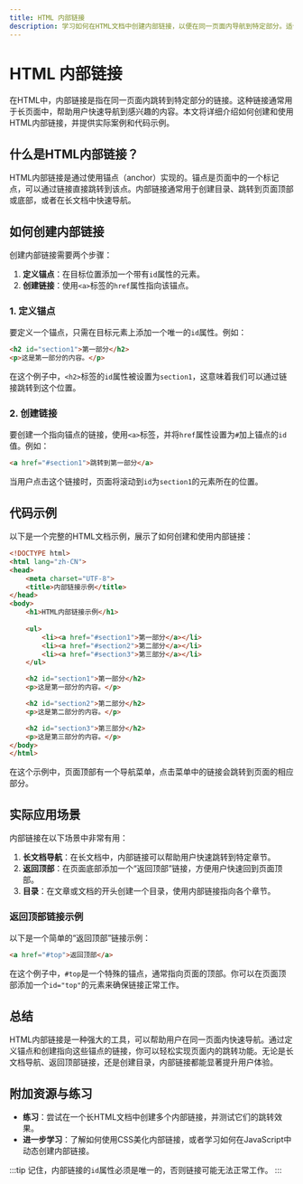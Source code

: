 ```yaml
---
title: HTML 内部链接
description: 学习如何在HTML文档中创建内部链接，以便在同一页面内导航到特定部分。适合初学者的全面指南。
---
```


# HTML 内部链接

在HTML中，内部链接是指在同一页面内跳转到特定部分的链接。这种链接通常用于长页面中，帮助用户快速导航到感兴趣的内容。本文将详细介绍如何创建和使用HTML内部链接，并提供实际案例和代码示例。

## 什么是HTML内部链接？

HTML内部链接是通过使用锚点（anchor）实现的。锚点是页面中的一个标记点，可以通过链接直接跳转到该点。内部链接通常用于创建目录、跳转到页面顶部或底部，或者在长文档中快速导航。

## 如何创建内部链接

创建内部链接需要两个步骤：
1. **定义锚点**：在目标位置添加一个带有`id`属性的元素。
2. **创建链接**：使用`<a>`标签的`href`属性指向该锚点。

### 1. 定义锚点

要定义一个锚点，只需在目标元素上添加一个唯一的`id`属性。例如：

```html
<h2 id="section1">第一部分</h2>
<p>这是第一部分的内容。</p>
```

在这个例子中，`<h2>`标签的`id`属性被设置为`section1`，这意味着我们可以通过链接跳转到这个位置。

### 2. 创建链接

要创建一个指向锚点的链接，使用`<a>`标签，并将`href`属性设置为`#`加上锚点的`id`值。例如：

```html
<a href="#section1">跳转到第一部分</a>
```

当用户点击这个链接时，页面将滚动到`id`为`section1`的元素所在的位置。

## 代码示例

以下是一个完整的HTML文档示例，展示了如何创建和使用内部链接：

```html
<!DOCTYPE html>
<html lang="zh-CN">
<head>
    <meta charset="UTF-8">
    <title>内部链接示例</title>
</head>
<body>
    <h1>HTML内部链接示例</h1>
    
    <ul>
        <li><a href="#section1">第一部分</a></li>
        <li><a href="#section2">第二部分</a></li>
        <li><a href="#section3">第三部分</a></li>
    </ul>

    <h2 id="section1">第一部分</h2>
    <p>这是第一部分的内容。</p>

    <h2 id="section2">第二部分</h2>
    <p>这是第二部分的内容。</p>

    <h2 id="section3">第三部分</h2>
    <p>这是第三部分的内容。</p>
</body>
</html>
```

在这个示例中，页面顶部有一个导航菜单，点击菜单中的链接会跳转到页面的相应部分。

## 实际应用场景

内部链接在以下场景中非常有用：

1. **长文档导航**：在长文档中，内部链接可以帮助用户快速跳转到特定章节。
2. **返回顶部**：在页面底部添加一个“返回顶部”链接，方便用户快速回到页面顶部。
3. **目录**：在文章或文档的开头创建一个目录，使用内部链接指向各个章节。

### 返回顶部链接示例

以下是一个简单的“返回顶部”链接示例：

```html
<a href="#top">返回顶部</a>
```

在这个例子中，`#top`是一个特殊的锚点，通常指向页面的顶部。你可以在页面顶部添加一个`id="top"`的元素来确保链接正常工作。

## 总结

HTML内部链接是一种强大的工具，可以帮助用户在同一页面内快速导航。通过定义锚点和创建指向这些锚点的链接，你可以轻松实现页面内的跳转功能。无论是长文档导航、返回顶部链接，还是创建目录，内部链接都能显著提升用户体验。

## 附加资源与练习

- **练习**：尝试在一个长HTML文档中创建多个内部链接，并测试它们的跳转效果。
- **进一步学习**：了解如何使用CSS美化内部链接，或者学习如何在JavaScript中动态创建内部链接。

:::tip
记住，内部链接的`id`属性必须是唯一的，否则链接可能无法正常工作。
:::